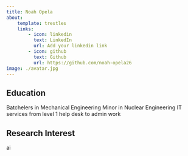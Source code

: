 ```yaml
---
title: Noah Opela
about:
    template: trestles
    links:
        - icon: linkedin
          text: LinkedIn
          url: Add your linkedin link
        - icon: github
          text: Github
          url: https://github.com/noah-opela26
image: ./avatar.jpg
---
```


## Education
Batchelers in Mechanical Engineering
Minor in Nuclear Engineering
IT services from level 1 help desk to admin work

## Research Interest
ai